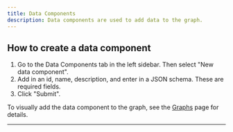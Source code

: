 ```yaml
---
title: Data Components
description: Data components are used to add data to the graph.
---
```


<Snippet file="multi-agent-framework/what-are-data-components.mdx" />

## How to create a data component

1. Go to the Data Components tab in the left sidebar. Then select "New data component".
2. Add in an id, name, description, and enter in a JSON schema. These are required fields.
3. Click "Submit".

To visually add the data component to the graph, see the [Graphs](/visual-builder/graphs#adding-data-components) page for details.

---
